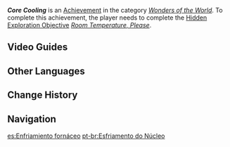 {{Achievement Infobox
|id           = 81341
|order id     = 1326
|category     = Wonders of the World
|description  = Cause the roiling lake to become placid once more.
|requirements = Complete ''[[Room Temperature, Please]]''.
|primogems    = 5
|tracking     = 
|topic        = 
|type         = Exploration
|quest        = 
|hidden       = 1
}}
'''''Core Cooling''''' is an [[Achievement]] in the category ''[[Wonders of the World]]''. To complete this achievement, the player needs to complete the [[Hidden Exploration Objective]] ''[[Room Temperature, Please]]''.
<!--
==Gameplay Notes==
*
-->

==Video Guides==
{{EVT
|video1   = https://youtu.be/CwmbvL9EUto
|caption1 = Hidden Achievement: Core Cooling
}}

==Other Languages==
{{Other Languages
|en      = Core Cooling
|zhs     = 炉心冷却
|zhs_rm  = Lú Xīn Lěngquè
|zht     = 爐心冷卻
|zht_rm  = Lú Xīn Lěngquè
|zh_tl   = Furnace Core Cooling
|ja      = 炉心冷却
|ja_rm   = Roshin Reikyaku
|ja_tl   = 
|ko      = 노심 냉각
|ko_tl   = Core Cooling
|es      = Enfriamiento fornáceo
|es_tl   = Furnace Cooling
|fr      = Refroidissement à eau
|fr_tl   = Water Cooling
|ru      = Охлаждение очага
|ru_tl   = Hearth Cooling
|th      = ลดความร้อนแกนหลัก
|th_rm   = 
|th_tl   = 
|vi      = Làm Nguội Cốt Lõi
|vi_tl   = 
|de      = Kernkühlung
|de_tl   = Core Cooling
|id      = Pendingin Inti
|id_tl   = Core Cooler
|pt      = Esfriamento do Núcleo
|pt_tl   = 
|tr      = Çekirdek Soğutma
|tr_tl   = Core Cooling
|it      = Raffreddare il nucleo
|it_tl   = Cooling the Core
}}

==Change History==
{{Change History|4.0}}

==Navigation==
{{Achievement Navbox}}

[[es:Enfriamiento fornáceo]]
[[pt-br:Esfriamento do Núcleo]]